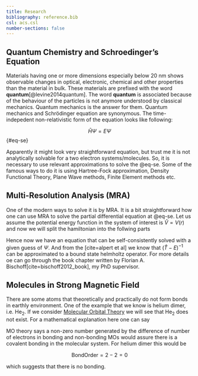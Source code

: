 ```yaml
---
title: Research
bibliography: reference.bib
csl: acs.csl
number-sections: false
---
```


## Quantum Chemistry and Schroedinger's Equation
Materials having one or more dimensions especially below 20 nm shows observable changes in optical, electronic, chemical and other properties than the material in bulk. These materials are prefixed with the word **quantum**[@levine2014quantum]. The word **quantum** is associated because of the behaviour of the particles is not anymore understood by classical mechanics. Quantum mechanics is the answer for them. Quantum mechanics and Schrödinger equation are synonymous. The time-indepedent non-relativistic form of the equation looks like following:

$$
\hat{H}\Psi = E \Psi
$${#eq-se}

Apparently it might look very straightforward equation, but trust me it is not analytically solvable for a two electron systems/molecules. So, it is necessary to use relevant approximations to solve the @eq-se. Some of the famous ways to do it is using Hartree-Fock approximation, Density Functional Theory, Plane Wave methods, Finite Element methods etc.

## Multi-Resolution Analysis (MRA)
One of the modern ways to solve it is by MRA. It is a bit straightforward how one can use MRA to solve the partial differential equation at @eq-se. Let us assume the potential energy function in the system of interest is $\hat{V}=V(r)$ and now we will split the hamiltonian into the follwing parts

\begin{align}
\hat{H}\Psi &= E\Psi \\ 
\Rightarrow (\hat{T} + \hat{V})\Psi &= E\Psi \\
\Rightarrow (\hat{T} - E)\Psi &= -V\Psi \\
\Rightarrow \Psi &= -(\hat{T} - E)^{-1}V\Psi \\
\end{align}

Hence now we have an equation that can be self-consistently solved with a given guess of $\Psi$. And from the [cite=alpert et al] we know that $(\hat{T}-E)^{-1}$ can be approximated to a bound state helmholtz operator. For more details oe can go through the book chapter written by Florian A. Bischoff[cite=bischoff2012_book], my PhD supervisor.  

## Molecules in Strong Magnetic Field

There are some atoms that theoretically and practically do not form bonds in earthly environment. One of the example that we know is helium dimer, i.e. He~2~. If we consider [Molecular Orbital Theory](https://en.wikipedia.org/wiki/Molecular_orbital_theory) we will see that He~2~ does not exist. For a mathematical explanation here one can say

::: {.callout-note}
MO theory says a non-zero number generated by the difference of number of electrons in bonding and non-bonding MOs would assure there is a covalent bonding in the molecular system. For helium dimer this would be

$$
\mathrm{Bond Order} = 2 - 2 = 0
$$

which suggests that there is no bonding.
:::

